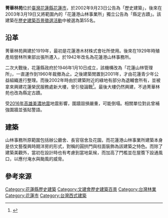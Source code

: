 {{tw monument
|name=菁華林苑
|formername=
|image=Jinghua Garden2.jpg
|imagename=
{{Infobox mapframe|tyep=shape|zoom=15|frame-width=280}}
|othername=
|formalname=
|level=歷史建築
|class=宅第
|time={{flagicon|Empire of Japan}} 日治時期
|location={{TWN}}[[花蓮縣|花蓮縣]][[花蓮市|花蓮市]]菁華街10號旁
|open=
|cost=
|reg_url=https://nchdb.boch.gov.tw/assets/advanceSearch/historicalBuilding/20020923000001
|website= 
}}
'''菁華林苑'''位於[[臺灣|臺灣]][[花蓮縣|花蓮縣]][[花蓮市|花蓮市]]，於2002年9月23日公告為「歷史建築」{{r|文一}}，後來在2003年3月19日又將範圍內的「花蓮港山林事業所」獨立公告為「縣定古蹟」{{r|文二}}{{r|王}}。該建築在[[臺灣歷史建築百景列表|歷史建築百景徵選活動]]中被選為第55名。

== 沿革 ==
菁華林苑興建於1919年，最初是花蓮港木材株式會社所使用{{r|文二}}。後來在1929年時殖產局營林所東部出張所遷入，於1942年改名為花蓮港山林事務所{{r|史}}。

二次大戰後，花蓮縣政府於1946年1月10日成立，該機構改為「花蓮山林管理所」，一直運作到1960年裁撤為止{{r|史}}。之後建築閒置到2001年，才由花蓮青少年公益組織進行整理。而後2002年時由於建築附近的綠地有部分為退輔會所有，並被拿來興建花蓮榮民服務處新大樓，曾引發論戰<ref name="新">{{cite web |url=http://www.newtaiwan.com.tw/bulletinview.jsp?bulletinid=12255 |language=zh-tw |title=花蓮菁華林苑 古建築新危機 |publisher=新台灣新聞週刊 |accessdate=2011-01-20 |date=2003-01-23 |author=江冠明 }}{{Dead link|date=2018年7月 |bot=InternetArchiveBot |fix-attempted=yes }}</ref>。最後大樓仍然興建，不過菁華林苑也改為縣定古蹟。

受[[2016年高雄美濃地震|2016年高雄美濃地震]]地震影響，圍牆毀損嚴重，可能倒塌{{r|王}}。相關單位對此曾補強圍牆並張貼警語{{r|王}}。

== 建築 ==
山林事務所原範圍包括辦公廳舍、長官宿舍及花園，而花蓮港山林事業所建築本身是仿文藝復興時期洋房的形式，對稱的圓拱門與柱面裝飾為該建築之特色。而除了建築美觀外，當初在設計時也有考慮到當地氣候，而加高了門檻並在屋簷下設通風口，以應付淹水與颱風的威脅{{r|史}}。

== 參考來源 ==
{{reflist|refs=
<ref name="文一">{{cite web |url=https://nchdb.boch.gov.tw/assets/advanceSearch/historicalBuilding/20020923000001 |title=菁華林苑 |publisher=文化部文化資產局 |accessdate= |archive-date=2019-08-22 |archive-url=https://web.archive.org/web/20190822215711/https://nchdb.boch.gov.tw/assets/advanceSearch/historicalBuilding/20020923000001 |dead-url=no }}</ref>
<ref name="文二">{{cite web |url=https://nchdb.boch.gov.tw/assets/advanceSearch/monument/20030319000001 |title=花蓮港山林事務所 |publisher=文化部文化資產局 |accessdate= |archive-date=2019-08-22 |archive-url=https://web.archive.org/web/20190822133440/https://nchdb.boch.gov.tw/assets/advanceSearch/monument/20030319000001 |dead-url=no }}</ref>
<ref name="史">{{cite book |title=《台灣歷史建築百景專輯》 |date=2004-06-30 |edition=二版 |publisher=[[行政院文化建設委員會|行政院文化建設委員會]] |location=臺北市 |isbn=957-01-2749-X |pages=212頁 }}</ref>
<ref name="王">{{cite news|url=https://news.ltn.com.tw/news/life/breakingnews/2894579 |author=王峻祺 |title=〈林務局菁華林苑修復活化 老舊圍牆先拆防倒塌〉 |publisher=自由時報 |date=2019-08-24}}</ref>
}}
{{花蓮縣文化資產}}
{{臺灣歷史建築百景}}

[[Category:花蓮縣歷史建築|Category:花蓮縣歷史建築]]
[[Category:文建會歷史建築百景|Category:文建會歷史建築百景]]
[[Category:台灣林業|Category:台灣林業]]
[[Category:花蓮市|Category:花蓮市]]
[[Category:台灣西式建築|Category:台灣西式建築]]